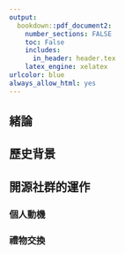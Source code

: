 ```yaml
---
output:
  bookdown::pdf_document2:
    number_sections: FALSE
    toc: False
    includes:
      in_header: header.tex
    latex_engine: xelatex
urlcolor: blue
always_allow_html: yes
---
```


## 緒論

## 歷史背景

## 開源社群的運作

### 個人動機

### 禮物交換